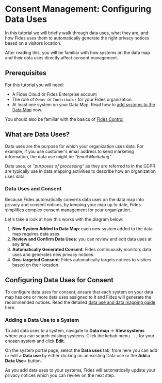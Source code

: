 
# Consent Management: Configuring Data Uses

<TutorialKey duration="5" product="Fides" topic="Consent Management"/>

In this tutorial we will briefly walk through data uses, what they are, and how Fides uses them to automatically generate the right privacy notices based on a visitors location.

After reading this, you will be familiar with how systems on the data map and their data uses directly affect consent management.

## Prerequisites

For this tutorial you will need:

* A Fides Cloud or Fides Enterprise account
* The role of `Owner` or `Contributor` for your Fides organization.
* At least one system on your Data Map. Read how to [add systems to the Data Map](../data-mapping-adding-systems-manually) now.

You should also be familiar with the basics of [Fides Control](#LINK).

## What are Data Uses?

Data uses are the purpose for which your organization uses data. For example, if you use customer's email address to send marketing information, the data use might be _"Email Marketing"_.

Data uses, or _"purposes of processing"_ as they are referred to in the GDPR are typically use in data mapping activities to describe how an organization uses data. 

### Data Uses and Consent
Because Fides automatically converts data uses on the data map into privacy and consent notices, by keeping your map up to date, Fides simplifies complex consent management for your organization. 

Let's take a look at how this works with the diagram below:
<Screenshot img="/assets/img/tutorials/consent-management-uses-to-notices.gif" description="Data Uses converted to Privacy Notices & Consent" />

1. **New System Added to Data Map**: each new system added to the data map requires data uses.
2. **Review and Confirm Data Uses**: you can review and edit data uses at any time.
3. **Automatically Generated Consent**: Fides continuously monitors data uses and generates new privacy notices.
4. **Geo-targeted Consent**: Fides automatically targets notices to visitors based on their location.

## Configuring Data Uses for Consent
To configure data uses for consent, ensure that each system on your data map has one or more data uses assigned to it and Fides will generate the recommended notices. Read the detailed [data use and data mapping guide](../data-mapping-data-uses) here.

### Adding a Data Use to a System
To add data uses to a system, navigate to **Data map** → **View systems** where you can search existing systems. Click the kebab menu ```...``` for your chosen system and click **Edit**.

On the system portal page, select the **Data uses** tab, from here you can add or edit a **Data use** by either clicking on an existing Data use or the **Add a Data Use+** button.

<Screenshot img="/assets/img/tutorials/data-mapping-data-use-system-portal.gif" description="Editing system privacy information in the system portal" />

As you add data uses to your systems, Fides will automatically update your privacy notices which you can review on the next step.

